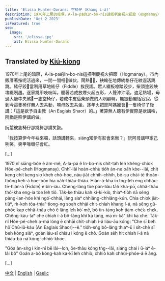 ```yaml
---
title: 'Elissa Hunter-Dorans: 空椅仔 (Khang í-á)'
description: 1970年上尾的暗暝，A-la-pa的In-bo-nis這搭咧慶祝火把節（Hogmanay）... | 1970 nî siāng-bóe ê àm-mê, A-la-pa ê In-bo-nis chit-tah leh khèng-chiok Hóe-pé-cheh (Hogmanay)...
publishDate: 'Oct 2 2023'
isFeatured: true
seo:
  image:
    src: '/elissa.jpg'
    alt: Elissa Hunter-Dorans
---
```



## Translated by [Kiú-kiong](/kiukiong)

1970年上尾的暗暝，A-la-pa的In-bo-nis這搭咧慶祝火把節（Hogmanay）。市內販厝著按呢活過來，一間一間相𤲍做伙，鬧熱𩑾𩑾，袂輸在地傳統格仔花紋遐活跳跳。絃仔跤𪜶當咧用草地絃仔（Fiddle）挨民謠。眾人綴板嘹踏跤步，柴頭塗跤坱埃綴咧趒。逐家跳甲吱吱叫，聽著若成放煙火起五彩，人聲沖沖滾。遮足熱場，毋過大廳中央煞𫞼一隻空椅仔，若成牛皮佮柴頭做的人咧顧暝，無振動閣恬寂寂。從到今這隻椅仔無人去共動，嘛毋敢去共坐。逐年火把節阿媽攏會𫞼一隻椅仔了後講：「這是欲予自由教（An Eaglais Shaor）的。」著算無人聽有伊實際是欲講啥，阮猶是照伊講的做。

阮踅彼隻椅仔那跳舞那講笑詼。

「我按算伊今年袂來囉，話頭講轉來，siáng知伊有影會來無？」阮阿母講甲家己咧笑，笑甲喙䫌仔會紅。

[...]

1970 nî siāng-bóe ê àm-mê, A-la-pa ê In-bo-nis chit-tah leh khèng-chiok Hóe-pé-cheh (Hogmanay). Chhī-lāi hoàn-chhù tio̍h án-ne oa̍h kòe--lâi, chi̍t keng chi̍t keng sio kheh chò-hóe, nāu-jia̍t chhih-chhih, bē-su chāi-tē thoân-thóng keh-á hoe-bûn hia oa̍h-thiàu-thiàu. Hiân-á-kha in tng-leh ēng chháu-tē-hiân-á (Fiddle) e bîn-iâu. Chèng-lâng tòe pán-liâu ta̍h kha-pō͘, chhâ-thâu thô͘-kha eng-ia tòe leh tiô. Ta̍k-ke thiàu kah ki-ki-kiò, thiaⁿ-tio̍h nā sêng pàng-ian-hóe khí ngó͘-chhái, lâng siaⁿ chhiâng-chhiâng-kún. Chia chiok jia̍t-tiûⁿ, m̄-koh tōa-thiaⁿ tiong-ng soah chhāi chi̍t-chiah khang í-á, nā sêng gû-phôe kap chhâ-thâu chò ê lâng leh kò͘-mê, bô tín-tāng koh tiām-che̍k-che̍k. Chêng-kàu-taⁿ che chiah í-á bô-lâng khì kā tāng, mā m̄-káⁿ khì kā chē. Ta̍k-nî Hóe-pé-cheh a-má lóng ē chhāi chi̍t-chiah í-á liáu-āu kóng: "Che sī beh hō͘ Chū-iû-kàu (An Eaglais Shaor)--ê." tio̍h-sǹg bô-lâng thiaⁿ-ū i si̍t-chè sī beh kóng siáⁿ, goán iáu-sī chiàu i kóng ê chò.
Goán se̍h hit chiah í-á ná thiàu-bú ná kóng-chhiò-khoe.

"Góa àn-sǹg i kin-nî bē lâi--lo͘h, ōe-thâu kóng tńg--lâi, siáng chai i ū-iáⁿ ē-lâi bô" Goán a-bó kóng-kah ka-kī leh chhiò, chhiò kah chhùi-phóe-á ē âng.

[...]

[中文](/mandarin/elissa) | [English](/english/elissa) | [Gaelic](/gaelic/elissa)

<Order />

